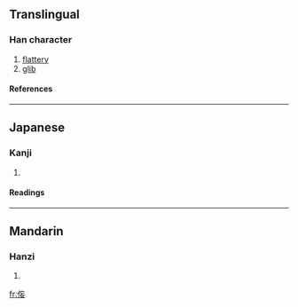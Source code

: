 {{see|佞}}

==Translingual==
===Han character===
{{Han char|rad=人|as=06|sn=8|four=|canj=人卜女女 (OYVV)}}
# [[flattery]]
# [[glib]]
====References====
{{Han ref|kx=0102.291|hdz=10153.011|uh=4FAB|ud=20395}}
----
==Japanese==
===Kanji===
{{ja-kanji|grade=|rs=人06}}
# {{defn|Japanese}} 
====Readings====
{{ja-readings|on=[[ねい]] (nei), [[でい]] (dei)|kun=[[おもねる]] (omoneru), [[よこしま]] (yokoshima)}}
----
==Mandarin==
===Hanzi===
{{cmn-hanzi|pin=[[nìng]] ([[ning4]])|wg=ning<sup>4</sup>}}
# {{defn|Mandarin}}

[[fr:侫]]